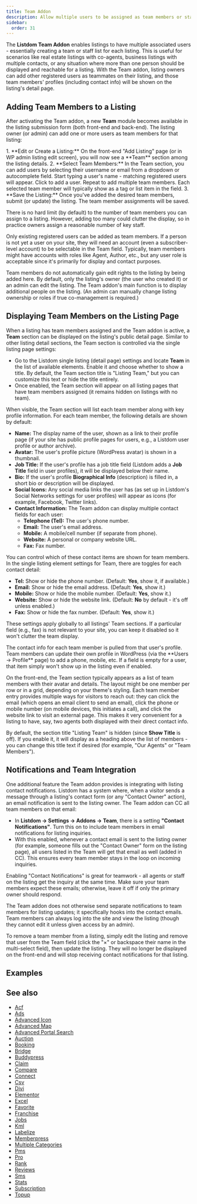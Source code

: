 ```yaml
---
title: Team Addon
description: Allow multiple users to be assigned as team members or staff for a single listing, with their profiles displayed on the listing page.
sidebar:
  order: 31
---
```



The **Listdom Team Addon** enables listings to have multiple associated users - essentially creating a team or staff list for each listing. This is useful for scenarios like real estate listings with co-agents, business listings with multiple contacts, or any situation where more than one person should be displayed and reachable for a listing. With the Team addon, listing owners can add other registered users as teammates on their listing, and those team members' profiles (including contact info) will be shown on the listing's detail page.

## Adding Team Members to a Listing

After activating the Team addon, a new **Team** module becomes available in the listing submission form (both front-end and back-end). The listing owner (or admin) can add one or more users as team members for that listing:

<Steps>
1. **Edit or Create a Listing:** On the front-end "Add Listing" page (or in WP admin listing edit screen), you will now see a **Team** section among the listing details. 
2. **Select Team Members:** In the Team section, you can add users by selecting their username or email from a dropdown or autocomplete field. Start typing a user's name - matching registered users will appear. Click to add a user. Repeat to add multiple team members. Each selected team member will typically show as a tag or list item in the field.
3. **Save the Listing:** Once you've added the desired team members, submit (or update) the listing. The team member assignments will be saved.
</Steps>

There is no hard limit (by default) to the number of team members you can assign to a listing. However, adding too many could clutter the display, so in practice owners assign a reasonable number of key staff.

Only existing registered users can be added as team members. If a person is not yet a user on your site, they will need an account (even a subscriber-level account) to be selectable in the Team field. Typically, team members might have accounts with roles like Agent, Author, etc., but any user role is acceptable since it's primarily for display and contact purposes.

<Aside type="note">
Team members do not automatically gain edit rights to the listing by being added here. By default, only the listing's owner (the user who created it) or an admin can edit the listing. The Team addon's main function is to display additional people on the listing. (An admin can manually change listing ownership or roles if true co-management is required.)
</Aside>

## Displaying Team Members on the Listing Page

When a listing has team members assigned and the Team addon is active, a **Team** section can be displayed on the listing's public detail page. Similar to other listing detail sections, the Team section is controlled via the single listing page settings:

- Go to the Listdom single listing (detail page) settings and locate **Team** in the list of available elements. Enable it and choose whether to show a title. By default, the Team section title is "Listing Team," but you can customize this text or hide the title entirely.
- Once enabled, the Team section will appear on all listing pages that have team members assigned (it remains hidden on listings with no team).

When visible, the Team section will list each team member along with key profile information. For each team member, the following details are shown by default:

- **Name:** The display name of the user, shown as a link to their profile page (if your site has public profile pages for users, e.g., a Listdom user profile or author archive). 
- **Avatar:** The user's profile picture (WordPress avatar) is shown in a thumbnail.
- **Job Title:** If the user's profile has a job title field (Listdom adds a **Job Title** field in user profiles), it will be displayed below their name.
- **Bio:** If the user's profile **Biographical Info** (description) is filled in, a short bio or description will be displayed.
- **Social Icons:** Any social media links the user has (as set up in Listdom's Social Networks settings for user profiles) will appear as icons (for example, Facebook, Twitter links).
- **Contact Information:** The Team addon can display multiple contact fields for each user:
  - **Telephone (Tel):** The user's phone number.
  - **Email:** The user's email address.
  - **Mobile:** A mobile/cell number (if separate from phone).
  - **Website:** A personal or company website URL.
  - **Fax:** Fax number.

You can control which of these contact items are shown for team members. In the single listing element settings for Team, there are toggles for each contact detail:

- **Tel:** Show or hide the phone number. (Default: **Yes**, show it, if available.)
- **Email:** Show or hide the email address. (Default: **Yes**, show it.)
- **Mobile:** Show or hide the mobile number. (Default: **Yes**, show it.)
- **Website:** Show or hide the website link. (Default: **No** by default - it's off unless enabled.)
- **Fax:** Show or hide the fax number. (Default: **Yes**, show it.)

These settings apply globally to all listings' Team sections. If a particular field (e.g., fax) is not relevant to your site, you can keep it disabled so it won't clutter the team display.

<Aside type="note">
The contact info for each team member is pulled from that user's profile. Team members can update their own profile in WordPress (via the **Users → Profile** page) to add a phone, mobile, etc. If a field is empty for a user, that item simply won't show up in the listing even if enabled.
</Aside>

On the front-end, the Team section typically appears as a list of team members with their avatar and details. The layout might be one member per row or in a grid, depending on your theme's styling. Each team member entry provides multiple ways for visitors to reach out: they can click the email (which opens an email client to send an email), click the phone or mobile number (on mobile devices, this initiates a call), and click the website link to visit an external page. This makes it very convenient for a listing to have, say, two agents both displayed with their direct contact info.

By default, the section title "Listing Team" is hidden (since **Show Title** is off). If you enable it, it will display as a heading above the list of members - you can change this title text if desired (for example, "Our Agents" or "Team Members").

## Notifications and Team Integration

One additional feature the Team addon provides is integrating with listing contact notifications. Listdom has a system where, when a visitor sends a message through a listing's contact form (or any "Contact Owner" action), an email notification is sent to the listing owner. The Team addon can CC all team members on that email:

- In **Listdom → Settings → Addons → Team**, there is a setting **"Contact Notifications"**. Turn this on to include team members in email notifications for listing inquiries.
- With this enabled, whenever a contact email is sent to the listing owner (for example, someone fills out the "Contact Owner" form on the listing page), all users listed in the Team will get that email as well (added in CC). This ensures every team member stays in the loop on incoming inquiries.

<Aside type="tip">
Enabling "Contact Notifications" is great for teamwork - all agents or staff on the listing get the inquiry at the same time. Make sure your team members expect these emails; otherwise, leave it off if only the primary owner should respond.
</Aside>

The Team addon does not otherwise send separate notifications to team members for listing updates; it specifically hooks into the contact emails. Team members can always log into the site and view the listing (though they cannot edit it unless given access by an admin).

To remove a team member from a listing, simply edit the listing and remove that user from the Team field (click the "×" or backspace their name in the multi-select field), then update the listing. They will no longer be displayed on the front-end and will stop receiving contact notifications for that listing.

## Examples

<CardGrid>
  <Card title="Real Estate Co-Agents" description="A real estate listing is handled by **two agents**. The listing owner adds the second agent via the Team addon. Now the property listing's page shows both Agent A and Agent B, each with their photo, phone number, and email, so prospective buyers can contact either agent." />
  <Card title="Business with Multiple Contacts" description="A restaurant listing includes the **manager and the assistant manager** as team members. The Team section on the listing page displays both contacts. When a user sends an inquiry through the listing, both the manager and assistant manager get the email <Badge text='Pro' /> so they can respond quickly." />
  <Card title="Service Provider Team" description="A home services company has a listing where they want to show **key staff** (electrician, plumber, etc.). Using the Team addon, the company's listing page now highlights each specialist's name, title, and contact links, presenting a full team to potential clients." />
</CardGrid>

## See also

- [Acf](/listdom/addons/acf/)
- [Ads](/listdom/addons/ads/)
- [Advanced Icon](/listdom/addons/advanced-icon/)
- [Advanced Map](/listdom/addons/advanced-map/)
- [Advanced Portal Search](/listdom/addons/advanced-portal-search/)
- [Auction](/listdom/addons/auction/)
- [Booking](/listdom/addons/booking/)
- [Bridge](/listdom/addons/bridge/)
- [Buddypress](/listdom/addons/buddypress/)
- [Claim](/listdom/addons/claim/)
- [Compare](/listdom/addons/compare/)
- [Connect](/listdom/addons/connect/)
- [Csv](/listdom/addons/csv/)
- [Divi](/listdom/addons/divi/)
- [Elementor](/listdom/addons/elementor/)
- [Excel](/listdom/addons/excel/)
- [Favorite](/listdom/addons/favorite/)
- [Franchise](/listdom/addons/franchise/)
- [Jobs](/listdom/addons/jobs/)
- [Kml](/listdom/addons/kml/)
- [Labelize](/listdom/addons/labelize/)
- [Memberpress](/listdom/addons/memberpress/)
- [Multiple Categories](/listdom/addons/multiple-categories/)
- [Pms](/listdom/addons/pms/)
- [Pro](/listdom/addons/pro/)
- [Rank](/listdom/addons/rank/)
- [Reviews](/listdom/addons/reviews/)
- [Sms](/listdom/addons/sms/)
- [Stats](/listdom/addons/stats/)
- [Subscription](/listdom/addons/subscription/)
- [Topup](/listdom/addons/topup/)
